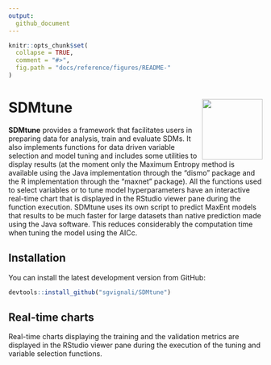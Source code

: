 ```yaml
---
output:
  github_document
---
```


<!-- README.md is generated from README.Rmd. Please edit that file -->

```r
knitr::opts_chunk$set(
  collapse = TRUE,
  comment = "#>",
  fig.path = "docs/reference/figures/README-"
)
```

# SDMtune <img src="man/figures/logo.svg" align="right" alt="" width="120" />

**SDMtune** provides a framework that facilitates users in preparing data for analysis, train and evaluate SDMs. It also implements functions for data driven variable selection and model tuning and includes some utilities to display results (at the moment only the Maximum Entropy method is available using the Java implementation through the "dismo" package and the R implementation through the "maxnet" package). All the functions used to select variables or to tune model hyperparameters have an interactive real-time chart that is displayed in the RStudio viewer pane during the function execution. SDMtune uses its own script to predict MaxEnt models that results to be much faster for large datasets than native prediction made using the Java software. This reduces considerably the computation time when tuning the model using the AICc.

## Installation

You can install the latest development version from GitHub:

```r
devtools::install_github("sgvignali/SDMtune")
```

## Real-time charts

Real-time charts displaying the training and the validation metrics are displayed in the RStudio viewer pane during the execution of the tuning and variable selection functions.

<div style="text-align: center"><img src="man/figures/realtime-chart.gif" alt="" /></div>
